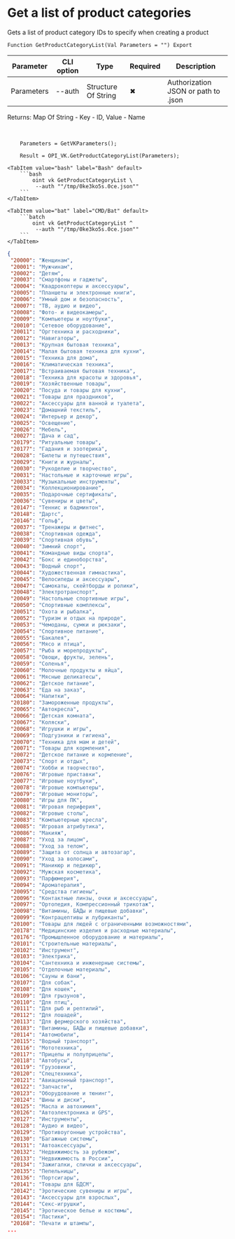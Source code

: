 ﻿---
sidebar_position: 1
description: Get a list of product categories and other functions to work with VK in the Open Integration Package, a free open-source integration library for 1C:Enterprise 8, OneScript and CLI
keywords: [1C, 1С, 1С:Enterprise, 1С:Enterprise 8.3, API, Integration, Services, Exchange, OneScript, CLI, VK]
---


# Get a list of product categories
 Gets a list of product category IDs to specify when creating a product



`Function GetProductCategoryList(Val Parameters = "") Export`

  | Parameter | CLI option | Type | Required | Description |
  |-|-|-|-|-|
  | Parameters | --auth | Structure Of String | &#x2716; | Authorization JSON or path to .json |

  
  Returns:  Map Of String - Key - ID, Value - Name

<br/>




```bsl title="1C:Enterprise/OneScript code example"
    Parameters = GetVKParameters();

    Result = OPI_VK.GetProductCategoryList(Parameters);
```
 

 <Tabs>
  
    <TabItem value="bash" label="Bash" default>
        ```bash
            oint vk GetProductCategoryList \
             --auth ""/tmp/0ke3ko5s.0ce.json""
        ```
    </TabItem>
  
    <TabItem value="bat" label="CMD/Bat" default>
        ```batch
            oint vk GetProductCategoryList ^
             --auth ""/tmp/0ke3ko5s.0ce.json""
        ```
    </TabItem>
</Tabs>


```json title="Result"
{
 "20000": "Женщинам",
 "20001": "Мужчинам",
 "20002": "Детям",
 "20003": "Смартфоны и гаджеты",
 "20004": "Квадрокоптеры и аксессуары",
 "20005": "Планшеты и электронные книги",
 "20006": "Умный дом и безопасность",
 "20007": "ТВ, аудио и видео",
 "20008": "Фото- и видеокамеры",
 "20009": "Компьютеры и ноутбуки",
 "20010": "Сетевое оборудование",
 "20011": "Оргтехника и расходники",
 "20012": "Навигаторы",
 "20013": "Крупная бытовая техника",
 "20014": "Малая бытовая техника для кухни",
 "20015": "Техника для дома",
 "20016": "Климатическая техника",
 "20017": "Встраиваемая бытовая техника",
 "20018": "Техника для красоты и здоровья",
 "20019": "Хозяйственные товары",
 "20020": "Посуда и товары для кухни",
 "20021": "Товары для праздников",
 "20022": "Аксесcуары для ванной и туалета",
 "20023": "Домашний текстиль",
 "20024": "Интерьер и декор",
 "20025": "Освещение",
 "20026": "Мебель",
 "20027": "Дача и сад",
 "20179": "Ритуальные товары",
 "20177": "Гадания и эзотерика",
 "20028": "Билеты и путешествия",
 "20029": "Книги и журналы",
 "20030": "Рукоделие и творчество",
 "20031": "Настольные и карточные игры",
 "20033": "Музыкальные инструменты",
 "20034": "Коллекционирование",
 "20035": "Подарочные сертификаты",
 "20036": "Сувениры и цветы",
 "20147": "Теннис и бадминтон",
 "20148": "Дартс",
 "20146": "Гольф",
 "20037": "Тренажеры и фитнес",
 "20038": "Спортивная одежда",
 "20039": "Спортивная обувь",
 "20040": "Зимний спорт",
 "20041": "Командные виды спорта",
 "20042": "Бокс и единоборства",
 "20043": "Водный спорт",
 "20044": "Художественная гимнастика",
 "20045": "Велосипеды и аксессуары",
 "20047": "Самокаты, скейтборды и ролики",
 "20048": "Электротранспорт",
 "20049": "Настольные спортивные игры",
 "20050": "Спортивные комплексы",
 "20051": "Охота и рыбалка",
 "20052": "Туризм и отдых на природе",
 "20053": "Чемоданы, сумки и рюкзаки",
 "20054": "Спортивное питание",
 "20055": "Бакалея",
 "20056": "Мясо и птица",
 "20057": "Рыба и морепродукты",
 "20058": "Овощи, фрукты, зелень",
 "20059": "Соленья",
 "20060": "Молочные продукты и яйца",
 "20061": "Мясные деликатесы",
 "20062": "Детское питание",
 "20063": "Еда на заказ",
 "20064": "Напитки",
 "20180": "Замороженные продукты",
 "20065": "Автокресла",
 "20066": "Детская комната",
 "20067": "Коляски",
 "20068": "Игрушки и игры",
 "20069": "Подгузники и гигиена",
 "20070": "Техника для мам и детей",
 "20071": "Товары для кормления",
 "20072": "Детское питание и кормление",
 "20073": "Спорт и отдых",
 "20074": "Хобби и творчество",
 "20076": "Игровые приставки",
 "20077": "Игровые ноутбуки",
 "20078": "Игровые компьютеры",
 "20079": "Игровые мониторы",
 "20080": "Игры для ПК",
 "20081": "Игровая периферия",
 "20082": "Игровые столы",
 "20083": "Компьютерные кресла",
 "20085": "Игровая атрибутика",
 "20086": "Макияж",
 "20087": "Уход за лицом",
 "20088": "Уход за телом",
 "20089": "Защита от солнца и автозагар",
 "20090": "Уход за волосами",
 "20091": "Маникюр и педикюр",
 "20092": "Мужская косметика",
 "20093": "Парфюмерия",
 "20094": "Ароматерапия",
 "20095": "Средства гигиены",
 "20096": "Контактные линзы, очки и аксессуары",
 "20097": "Ортопедия, Компрессионный трикотаж",
 "20098": "Витамины, БАДы и пищевые добавки",
 "20099": "Контрацептивы и лубриканты",
 "20100": "Товары для людей с ограниченными возможностями",
 "20178": "Медицинские изделия и расходные материалы",
 "20176": "Промышленное оборудование и материалы",
 "20101": "Строительные материалы",
 "20102": "Инструмент",
 "20103": "Электрика",
 "20104": "Сантехника и инженерные системы",
 "20105": "Отделочные материалы",
 "20106": "Сауны и бани",
 "20107": "Для собак",
 "20108": "Для кошек",
 "20109": "Для грызунов",
 "20110": "Для птиц",
 "20111": "Для рыб и рептилий",
 "20112": "Для лошадей",
 "20113": "Для фермерского хозяйства",
 "20183": "Витамины, БАДы и пищевые добавки",
 "20114": "Автомобили",
 "20115": "Водный транспорт",
 "20116": "Мототехника",
 "20117": "Прицепы и полуприцепы",
 "20118": "Автобусы",
 "20119": "Грузовики",
 "20120": "Спецтехника",
 "20121": "Авиационный транспорт",
 "20122": "Запчасти",
 "20123": "Оборудование и тюнинг",
 "20124": "Шины и диски",
 "20125": "Масла и автохимия",
 "20126": "Автоэлектроника и GPS",
 "20127": "Инструменты",
 "20128": "Аудио и видео",
 "20129": "Противоугонные устройства",
 "20130": "Багажные системы",
 "20131": "Автоаксессуары",
 "20132": "Недвижимость за рубежом",
 "20133": "Недвижимость в России",
 "20134": "Зажигалки, спички и аксессуары",
 "20135": "Пепельницы",
 "20136": "Портсигары",
 "20141": "Товары для БДСМ",
 "20142": "Эротические сувениры и игры",
 "20143": "Аксессуары для взрослых",
 "20144": "Секс-игрушки",
 "20145": "Эротическое белье и костюмы",
 "20154": "Ластики",
 "20168": "Печати и штампы",
...
```
